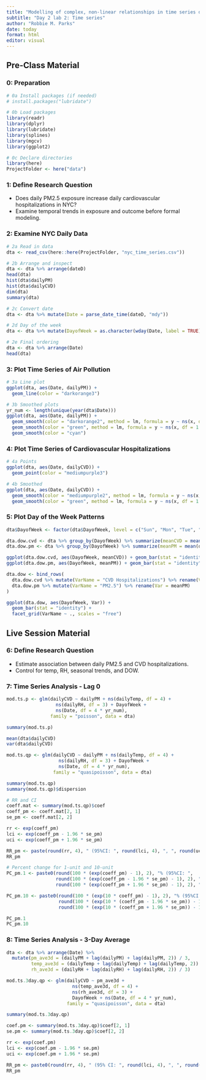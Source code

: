 ```yaml
---
title: "Modelling of complex, non-linear relationships in time series data while accounting for delayed effects "
subtitle: "Day 2 lab 2: Time series"
author: "Robbie M. Parks"
date: today
format: html
editor: visual
---
```


## Pre-Class Material

### 0: Preparation

::: cell
```r
# 0a Install packages (if needed)
# install.packages("lubridate")

# 0b Load packages
library(readr)
library(dplyr) 
library(lubridate)
library(splines)
library(mgcv)
library(ggplot2)

# 0c Declare directories
library(here)
ProjectFolder <- here("data")
```
:::

### 1: Define Research Question

-   Does daily PM2.5 exposure increase daily cardiovascular hospitalizations in NYC?
-   Examine temporal trends in exposure and outcome before formal modeling.

### 2: Examine NYC Daily Data

::: cell
```r
# 2a Read in data
dta <- read_csv(here::here(ProjectFolder, "nyc_time_series.csv"))

# 2b Arrange and inspect
dta <- dta %>% arrange(dateD)
head(dta)
hist(dta$dailyPM)
hist(dta$dailyCVD)
dim(dta)
summary(dta)

# 2c Convert date
dta <- dta %>% mutate(Date = parse_date_time(dateD, "mdy"))

# 2d Day of the week
dta <- dta %>% mutate(DayofWeek = as.character(wday(Date, label = TRUE)))

# 2e Final ordering
dta <- dta %>% arrange(Date)
head(dta)
```
:::

### 3: Plot Time Series of Air Pollution

::: cell
```r
# 3a Line plot
ggplot(dta, aes(Date, dailyPM)) + 
  geom_line(color = "darkorange3")
```
:::

::: cell
```r
# 3b Smoothed plots
yr_num <- length(unique(year(dta$Date)))
ggplot(dta, aes(Date, dailyPM)) + 
  geom_smooth(color = "darkorange2", method = lm, formula = y ~ ns(x, df = 4 * yr_num)) +
  geom_smooth(color = "green", method = lm, formula = y ~ ns(x, df = 1 * yr_num)) +
  geom_smooth(color = "cyan")
```
:::

### 4: Plot Time Series of Cardiovascular Hospitalizations

::: cell
```r
# 4a Points
ggplot(dta, aes(Date, dailyCVD)) + 
  geom_point(color = "mediumpurple3")
```
:::

::: cell
```r
# 4b Smoothed
ggplot(dta, aes(Date, dailyCVD)) + 
  geom_smooth(color = "mediumpurple2", method = lm, formula = y ~ ns(x, df = 4 * yr_num)) +
  geom_smooth(color = "green", method = lm, formula = y ~ ns(x, df = 1 * yr_num))
```
:::

### 5: Plot Day of the Week Patterns

::: cell
```r
dta$DayofWeek <- factor(dta$DayofWeek, level = c("Sun", "Mon", "Tue", "Wed", "Thu", "Fri", "Sat"))

dta.dow.cvd <- dta %>% group_by(DayofWeek) %>% summarize(meanCVD = mean(dailyCVD))
dta.dow.pm <- dta %>% group_by(DayofWeek) %>% summarize(meanPM = mean(dailyPM))

ggplot(dta.dow.cvd, aes(DayofWeek, meanCVD)) + geom_bar(stat = "identity")
ggplot(dta.dow.pm, aes(DayofWeek, meanPM)) + geom_bar(stat = "identity")

dta.dow <- bind_rows(
  dta.dow.cvd %>% mutate(VarName = "CVD Hospitalizations") %>% rename(Var = meanCVD),
  dta.dow.pm %>% mutate(VarName = "PM2.5") %>% rename(Var = meanPM)
)

ggplot(dta.dow, aes(DayofWeek, Var)) +
  geom_bar(stat = "identity") +
  facet_grid(VarName ~ ., scales = "free")
```
:::

## Live Session Material

### 6: Define Research Question

-   Estimate association between daily PM2.5 and CVD hospitalizations.
-   Control for temp, RH, seasonal trends, and DOW.

### 7: Time Series Analysis - Lag 0

::: cell
```r
mod.ts.p <- glm(dailyCVD ~ dailyPM + ns(dailyTemp, df = 4) +
                  ns(dailyRH, df = 3) + DayofWeek +
                  ns(Date, df = 4 * yr_num),
                family = "poisson", data = dta)

summary(mod.ts.p)

mean(dta$dailyCVD)
var(dta$dailyCVD)

mod.ts.qp <- glm(dailyCVD ~ dailyPM + ns(dailyTemp, df = 4) +
                   ns(dailyRH, df = 3) + DayofWeek +
                   ns(Date, df = 4 * yr_num),
                 family = "quasipoisson", data = dta)

summary(mod.ts.qp)
summary(mod.ts.qp)$dispersion

# RR and CI
coeff.mat <- summary(mod.ts.qp)$coef
coeff_pm <- coeff.mat[2, 1]
se_pm <- coeff.mat[2, 2]

rr <- exp(coeff_pm)
lci <- exp(coeff_pm - 1.96 * se_pm)
uci <- exp(coeff_pm + 1.96 * se_pm)

RR_pm <- paste(round(rr, 4), " (95%CI: ", round(lci, 4), ", ", round(uci, 4), ")", sep = "")
RR_pm

# Percent change for 1-unit and 10-unit
PC_pm.1 <- paste0(round(100 * (exp(coeff_pm) - 1), 2), "% (95%CI: ",
                  round(100 * (exp(coeff_pm - 1.96 * se_pm) - 1), 2), "%, ",
                  round(100 * (exp(coeff_pm + 1.96 * se_pm) - 1), 2), "%)")

PC_pm.10 <- paste0(round(100 * (exp(10 * coeff_pm) - 1), 2), "% (95%CI: ",
                   round(100 * (exp(10 * (coeff_pm - 1.96 * se_pm)) - 1), 2), "%, ",
                   round(100 * (exp(10 * (coeff_pm + 1.96 * se_pm)) - 1), 2), "%)")

PC_pm.1
PC_pm.10
```
:::

### 8: Time Series Analysis - 3-Day Average

::: cell
```r
dta <- dta %>% arrange(Date) %>%
  mutate(pm_ave3d = (dailyPM + lag(dailyPM) + lag(dailyPM, 2)) / 3,
         temp_ave3d = (dailyTemp + lag(dailyTemp) + lag(dailyTemp, 2)) / 3,
         rh_ave3d = (dailyRH + lag(dailyRH) + lag(dailyRH, 2)) / 3)

mod.ts.3day.qp <- glm(dailyCVD ~ pm_ave3d +
                        ns(temp_ave3d, df = 4) +
                        ns(rh_ave3d, df = 3) +
                        DayofWeek + ns(Date, df = 4 * yr_num),
                      family = "quasipoisson", data = dta)

summary(mod.ts.3day.qp)

coef.pm <- summary(mod.ts.3day.qp)$coef[2, 1]
se.pm <- summary(mod.ts.3day.qp)$coef[2, 2]

rr <- exp(coef.pm)
lci <- exp(coef.pm - 1.96 * se.pm)
uci <- exp(coef.pm + 1.96 * se.pm)

RR_pm <- paste0(round(rr, 4), " (95% CI: ", round(lci, 4), ", ", round(uci, 4), ")")
RR_pm
```
:::
